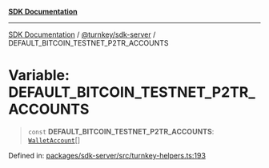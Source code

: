 [**SDK Documentation**](../../../README.mdx)

***

[SDK Documentation](../../../packages.mdx) / [@turnkey/sdk-server](../README.mdx) / DEFAULT\_BITCOIN\_TESTNET\_P2TR\_ACCOUNTS

# Variable: DEFAULT\_BITCOIN\_TESTNET\_P2TR\_ACCOUNTS

> `const` **DEFAULT\_BITCOIN\_TESTNET\_P2TR\_ACCOUNTS**: [`WalletAccount`](../interfaces/WalletAccount.mdx)[]

Defined in: [packages/sdk-server/src/turnkey-helpers.ts:193](https://github.com/tkhq/sdk/blob/e1b1a69bdd608320aaf03cc2dbbf68dc0c52b28d/packages/sdk-server/src/turnkey-helpers.ts#L193)
